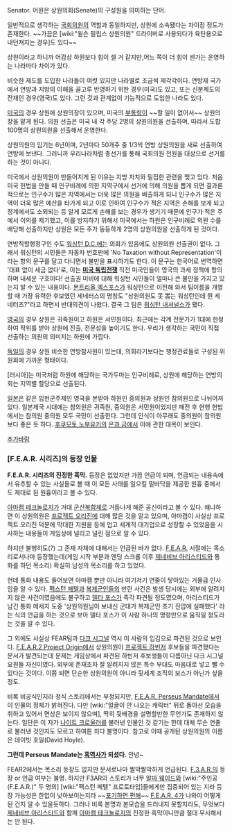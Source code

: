 Senator. 어원은 상원의회(Senate)의 구성원을 의미하는 단어. 

일반적으로 생각하는 [[국회의원]]의 역할과 동일하지만, 상원에 소속됐다는 차이점 정도가 존재한다. ~~가끔은 [wiki:"윌슨 필립스 상원의원" 드라이버로 사용되다가 육탄용으로 내던져지는 경우]도 있다~~

상원이라고 하니까 어감상 하원보다 힘이 셀 거 같지만,어느 쪽이 더 힘이 센가는 운영하는 나라마다 차이가 있다.

비슷한 제도를 도입한 나라들이 여럿 있지만 나라별로 조금씩 제각각이다. 연방제 국가에서 연방과 지방의 이해을 골고루 반영하기 위한 경우(미국)도 있고, 또는 신분제도의 잔재인 경우(영국)도 있다. 그런 것과 관계없이 기능적으로 도입한 나라도 있다.

[[미국]]의 경우 상원에 상원의장이 있으며, 미국의 [[부통령]]이 ~~할 일이 없어서~~ 상원의장을 맡게 된다. 의원 선출은 미국 내 각 주당 2명의 상원의원을 선출하며, 따라서 도합 100명의 상원의원을 선출해서 운영한다. 

상원의원의 임기는 6년이며, 2년마다 50개주 중 1/3씩 연방 상원의원을 새로 선출하여 연방에 보낸다. 그러니까 우리나라처럼 총선거를 통해 국회의원 전원을 대상으로 선거를 하는 것이 아니다. 

미국에서 상원의원이 만들어지게 된 이유는 지방 자치와 밀접한 관련을 맺고 있다. 처음 미국 헌법을 만들 때 인구비례에 의한 지역구에서 선거에 의해 의원을 뽑게 되면 결과론적으로는 인구수가 많은 지역에서는 더욱 많은 의원을 배출하게 되니 인구수가 많은 지역이 더욱 많은 예산을 타가게 되고 이로 인하여 인구수가 적은 지역은 손해를 보게 되고 정계에서도 소외되는 등 알게 모르게 손해를 보는 경우가 생기기 때문에 인구가 적은 주에서 이의를 제기했고, 이를 방지하기 위해서 미국에서는 하원은 인구비례로 의원 수를 배당해 선출하지만 상원은 모든 주가 동등하게 2명의 상원의원을 선출하게 된 것이다. 

연방직할행정구인 수도 [[워싱턴 D.C.]]에는 의회가 있음에도 상원의원 선출권이 없다. 그래서 워싱턴의 시민들은 자동차 번호판에 'No Taxation without Representation'이라는 항의 문구를 달고 다니면서 불만을 표시하기도 한다. 이 문구는 한국어로 번역하면 '대표 없이 세금 없다'로, 이는 '''[[미국 독립전쟁]]''' 직전 미국인들이 영국의 과세 정책에 항의하며 내세운 구호이다! 선출권 미비에 대해 워싱턴 시민들이 얼마나 큰 불만을 가지고 있는지 알 수 있는 내용이다. [[몬트리올 엑스포스]]가 워싱턴으로 이전해 와서 팀이름을 개명할 때 가장 유력한 후보였던 세네터스의 명칭도 "상원의원도 못 뽑는 워싱턴인데 뭔 세네터즈?"라고 하면서 반대의견이 나왔다. 결국 그 팀은 [[워싱턴 내셔널스]]가 됐다.

[[영국]]의 경우 상원은 귀족원이고 하원은 서민원이다. 최근에는 각계 전문가가 1대에 한정하여 작위를 받아 상원에 진출, 전문성을 높이기도 한다. 우리가 생각하는 국민이 직접 선출하는 의원의 의미지는 하원에 가깝다.

[[독일]]의 경우 상원 비슷한 연방참사원이 있는데, 의회라기보다는 행정관료들로 구성된 위원회에 가까운 형태이다.

[러시아]는 미국처럼 하원에 해당하는 국가두마는 인구비례로, 상원에 해당하는 연방의회는 지역별 할당으로 선출된다.

[[일본]]은 같은 입헌군주제인 영국을 본받아 하원인 중의원과 상원인 참의원으로 나뉘어져 있다. 일본제국 시대에는 참의원은 귀족원, 중의원은 서민원이었지만 패전 후 현행 헌법에서는 참의원 중의원 모두 국민이 선출한다. 그런데 인식이 아무래도 중의원이 참의원보다 좋은 듯 하다. [[후쿠모토 노부유키]]의 [[은과 금]]에서 이에 관한 대목이 보인다.

[[추가바람]] 

=== [F.E.A.R. 시리즈]의 등장 인물 === 
'''F.E.A.R. 시리즈의 진정한 흑막.''' 등장은 없었지만 가끔 언급이 되며, 언급되는 내용속에서 유추할 수 있는 사실들로 볼 때 이 모든 사태를 일으킬 밑바닥을 제공한 원흉 중에서도 제대로 된 원흉이라고 볼 수 있다. 

[[아마캠 테크놀로지]]가 거대 [[군산복합체]]로 거듭나게 해준 공신이라고 볼 수 있다. 왜냐하면 이 상원의원은 [[프로젝트 오리진]]에 대해 많은 것을 알고 있으며, 아마캠이 사실상 프로젝트 오리진 덕분에 막대한 지원을 등에 업고 세계적 대기업으로 성장할 수 있었음을 시사하는 내용들이 게임상에 널리고 널린 점으로 알 수 있다. 

하지만 불행히도(?) 그 존재 자체에 대해서는 언급된 바가 없다. [[F.E.A.R.]] 시절에는 목소리로서나마 등장했는데(게임 시작 부분과 엔딩 스크롤 이후 [[제네비브 아리스티드]]와 통화를 하던 목소리) 확실히 남성의 목소리를 하고 있었다. 

헌데 통화 내용도 들어보면 아마캠 뿐만 아니라 여기저기 연줄이 닿아있는 거물급 인사임을 알 수 있다. [[팩스턴 페텔]]과 [[복제군인]]들의 반란 사건은 발생 당시에는 외부에 알려지지 않은 사건이였음에도 불구하고 [[델타 포스]]가 즉각 파견될 정도였으며, 아리스티드가 남긴 통화 메세지 도중 '상원의원님이 보내신 군대가 복제군인 초기 진압에 실패했다' 라는 식의 언급을 하는 것으로 보아 델타 포스가 이 사람 하나의 명령만으로 움직일 정도라는 것을 알 수 있다. 

그 외에도 사실상 FEAR팀과 [[다크 시그널]] 역시 이 사람의 입김으로 파견된 것으로 보인다. [[F.E.A.R.2 Project Origin]]에서 상원의원이 [[프로젝트 하빈저]] 후보들을 파견했다는 문서가 발견되는데 문제는 게임상에서 파견된 하빈저 후보생들이 다름아닌 다크 시그널 요원들 자신이였다. 외부에 존재조차 잘 알려지지 않은 특수 부대도 마음대로 넣고 뺄 수 있다는 것이다. 이쯤 되면 단순한 상원의원이 아니라 뒷세계 조직의 보스가 아닌가 싶을 정도. 

비록 비공식인지라 정식 스토리에서는 부정되지만, [[F.E.A.R. Perseus Mandate]]에서 이 인물의 정체가 밝혀진다. 다만 [wiki:"얼굴이 안 나오는 캐릭터" 뒤로 돌아선 모습을 취하고 있어서 면상은 보이지 않으며], 딱히 뒷배경을 설명할만한 무언가도 존재하지 않는다. 일단은 이 자가 [[나이트 크로울러]]를 불러낸 인물인 것 같기는 한데 대체 무슨 연줄로 불러낸 것인지도 모르고 하여튼 죄다 불명이다. 참고로 이때 공개된 상원의원의 이름은 데이빗 호일(David Hoyle). 

'''그런데 Perseus Mandate는 [[흑역사]]가 되셨다.''' 안녕~ 

FEAR2에서는 목소리 등장도 없지만 문서로나마 짤막짤막하게 언급된다. [[F.3.A.R.]]의 등장 or 언급 여부는 불명. 하지만 F3AR의 스토리가 너무 [[알마 웨이드]]와 [wiki:"주인공(F.E.A.R.)" 두 명의] [wiki:"팩스턴 페텔" 프로토타입]들에게만 집중되어 있는 지라 등장 가능성은 한없이 낮아보이는지라 ~~[[포기하면 편해]]~~ [[F.E.A.R. 4]]가 나와야 어떻게 된 건지 알 수 있을듯하다. 그러나 비록 본명과 본모습을 드러내지 못할지라도, 무엇보다 [[제네비브 아리스티드]]와 함께 [[아마캠 테크놀로지]]의 진정한 흑막이니만큼 절대 무시해서는 안 된다.
